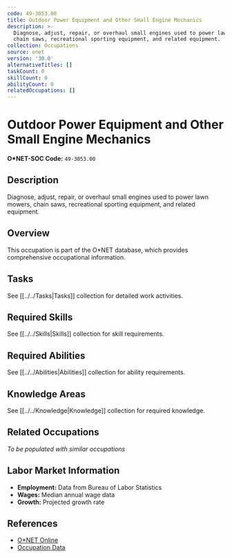 ```yaml
---
code: 49-3053.00
title: Outdoor Power Equipment and Other Small Engine Mechanics
description: >-
  Diagnose, adjust, repair, or overhaul small engines used to power lawn mowers,
  chain saws, recreational sporting equipment, and related equipment.
collection: Occupations
source: onet
version: '30.0'
alternativeTitles: []
taskCount: 0
skillCount: 0
abilityCount: 0
relatedOccupations: []
---
```

# Outdoor Power Equipment and Other Small Engine Mechanics

**O*NET-SOC Code:** `49-3053.00`

## Description

Diagnose, adjust, repair, or overhaul small engines used to power lawn mowers, chain saws, recreational sporting equipment, and related equipment.

## Overview

This occupation is part of the O*NET database, which provides comprehensive occupational information.

## Tasks

See [[../../Tasks|Tasks]] collection for detailed work activities.

## Required Skills

See [[../../Skills|Skills]] collection for skill requirements.

## Required Abilities

See [[../../Abilities|Abilities]] collection for ability requirements.

## Knowledge Areas

See [[../../Knowledge|Knowledge]] collection for required knowledge.

## Related Occupations

*To be populated with similar occupations*

## Labor Market Information

- **Employment:** Data from Bureau of Labor Statistics
- **Wages:** Median annual wage data
- **Growth:** Projected growth rate

## References

- [O*NET Online](https://www.onetonline.org/link/summary/49-3053.00)
- [Occupation Data](https://www.onetcenter.org/)
